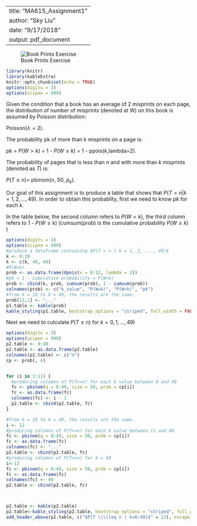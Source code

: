 
---
title: "MA615_Assignment1"
author: "Sky Liu"
date: "9/17/2018"
output: pdf_document
---


![Book Prints Exercise](book.png){.callout}

\raggedright
\clearpage






```r
library(knitr)
library(kableExtra)
knitr::opts_chunk$set(echo = TRUE)
options(digits = 3)
options(scipen = 999)
```





\vspace{.3in}

Given the condition that a book has an average of 2 misprints on each page, the distribution of number of misprints (denoted at W) on this book is assumed by Poisson distribution: 

Poisson$(\lambda = 2)$. 



\vspace{.1in}

The probability pk of more than k misprints on a page is:

$pk$ = $P(W>k)$ = 1 - $P(W \leq k)$ = 1 - ppois($k$,lambda=2). 

\vspace{.1in}

The probability of pages that is less than $n$ and with more than $k$ misprints (denoted as $T$) is:  

$P(T \leq n) =$ pbinom($n$, 50, $p_k$). 

\vspace{.1in}

Our goal of this assignment is to produce a table that shows that $P(T = n | k = 1, 2, ..., 49)$. In order to obtain this probablity, first we need to know $pk$ for each $k$.

In the table below, the second column refers to $P(W = k)$, the third column refers to 1 - $P(W \leq k)$ (cumsum(prob)  is the cumulative probability $P(W \leq k)$ ) 

```r
options(digits = 3)
options(scipen = 999)
#produce a dataframe containing $P(T = n | k = 1, 2, ..., 49)$
k <- 0:10
k <- c(k, 48, 49)
#P(W=k)
prob <- as.data.frame(dpois(x = 0:12, lambda = 2)) 
#pk = 1 - cumulative probability = P(W>k)
prob <- cbind(k, prob, cumsum(prob), 1 - cumsum(prob)) 
colnames(prob) <- c("k_value", "P(W=k)", "P(W>k)", "pk")
#from k = 10 to k = 49, the results are the same.
prob[12,1] <- "..."
p1.table <- kable(prob)
kable_styling(p1.table, bootstrap_options = "striped", full_width = FALSE, position = "left")
```

\vspace{1.5in}

Next we need to culculate $P(T \leq n)$ for $k=0,1,...,49$)

```r
options(digits = 3)
options(scipen = 999)
p2.table <- 0:49
p2.table <- as.data.frame(p2.table)
colnames(p2.table) <- c("n")
cp <- prob[, 4]


for (i in 1:11) {
  #producing columns of P(T<=n) for each k value between 0 and 49
  fc <- pbinom(q = 0:49, size = 50, prob = cp[i]) 
  fc <- as.data.frame(fc)
  colnames(fc) <- i - 1
  p2.table <- cbind(p2.table, fc)
}

#from k = 10 to k = 49, the results are the same.
i <- 12 
#producing columns of P(T<=n) for each k value between 11 and 48
fc <- pbinom(q = 0:49, size = 50, prob = cp[i]) 
fc <- as.data.frame(fc)
colnames(fc) <- "..."
p2.table <- cbind(p2.table, fc)
#producing columns of P(T<=n) for k = 49
i<-13
fc <- pbinom(q = 0:49, size = 50, prob = cp[i]) 
fc <- as.data.frame(fc)
colnames(fc) <- 49
p2.table <- cbind(p2.table, fc)



p2.table <- kable(p2.table)
p2.table<-kable_styling(p2.table, bootstrap_options = "striped", full_width = FALSE, position = "left", font_size = 8)
add_header_above(p2.table, c("$P(T \\\\leq n | k=0:49)$" = 13), escape = FALSE)
```





